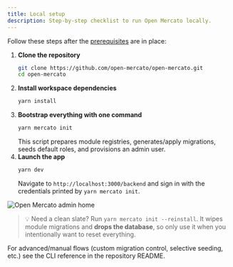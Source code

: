 ```yaml
---
title: Local setup
description: Step-by-step checklist to run Open Mercato locally.
---
```


Follow these steps after the [prerequisites](./prerequisites) are in place:

1. **Clone the repository**
   ```bash
   git clone https://github.com/open-mercato/open-mercato.git
   cd open-mercato
   ```
2. **Install workspace dependencies**
   ```bash
   yarn install
   ```
3. **Bootstrap everything with one command**
   ```bash
   yarn mercato init
   ```
   This script prepares module registries, generates/apply migrations, seeds default roles, and provisions an admin user.
4. **Launch the app**
   ```bash
   yarn dev
   ```
   Navigate to `http://localhost:3000/backend` and sign in with the credentials printed by `yarn mercato init`.

![Open Mercato admin home](/screenshots/open-mercato-homepage.png)

> 💡 Need a clean slate? Run `yarn mercato init --reinstall`. It wipes module migrations and **drops the database**, so only use it when you intentionally want to reset everything.

For advanced/manual flows (custom migration control, selective seeding, etc.) see the CLI reference in the repository README.
